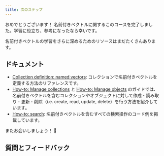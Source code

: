 ```yaml
---
title: 次のステップ
---
```


おめでとうございます！ 名前付きベクトルに関するこのコースを完了しました。学習に役立ち、参考になったなら幸いです。

名前付きベクトルの学習をさらに深めるためのリソースはまだたくさんあります。

## ドキュメント

- [Collection definition: named vectors](/weaviate/config-refs/collections#named-vectors): コレクションで名前付きベクトルを定義する方法のリファレンスです。
- [How-to: Manage collections](/weaviate/manage-collections/index.mdx) と [How-to: Manage objects](/weaviate/manage-objects/index.mdx) のガイドでは、名前付きベクトルを含むコレクションやオブジェクトに対して作成・読み取り・更新・削除（i.e. create, read, update, delete）を行う方法を紹介しています。
- [How-to: search](/weaviate/search/index.mdx): 名前付きベクトルを含むすべての検索操作のコード例を掲載しています。


<CTASocials />

またお会いしましょう！ 👋

## 質問とフィードバック


<DocsFeedback/>